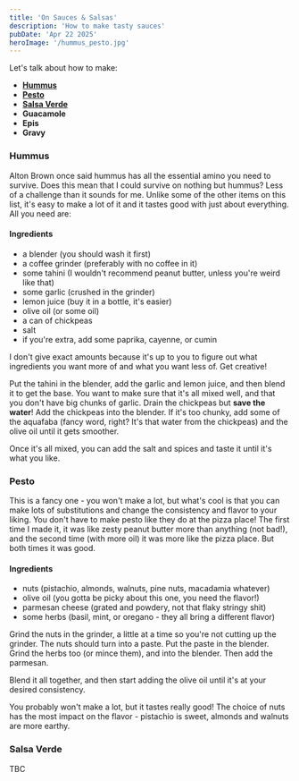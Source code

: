 ```yaml
---
title: 'On Sauces & Salsas'
description: 'How to make tasty sauces'
pubDate: 'Apr 22 2025'
heroImage: '/hummus_pesto.jpg'
---
```


Let's talk about how to make:
- [**Hummus**](#hummus)
- [**Pesto**](#pesto)
- [**Salsa Verde**](#salsa)
- **Guacamole**
- **Epis**
- **Gravy**

### Hummus <a id="hummus"></a>
Alton Brown once said hummus has all the essential amino you need to survive. Does this
mean that I could survive on nothing but hummus? Less of a challenge than it sounds for me.
Unlike some of the other items on this list, it's easy to make a lot of it and it tastes good
with just about everything. All you need are:

#### Ingredients
- a blender (you should wash it first)
- a coffee grinder (preferably with no coffee in it)
- some tahini (I wouldn't recommend peanut butter, unless you're weird like that)
- some garlic (crushed in the grinder)
- lemon juice (buy it in a bottle, it's easier)
- olive oil (or some oil)
- a can of chickpeas
- salt
- if you're extra, add some paprika, cayenne, or cumin

I don't give exact amounts because it's up to you to figure out what ingredients you
want more of and what you want less of. Get creative!

Put the tahini in the blender, add the garlic and lemon juice, and then blend it to 
get the base. You want to make sure that it's all mixed well, and that you don't have
big chunks of garlic. Drain the chickpeas but **save the water**! Add the chickpeas into
the blender. If it's too chunky, add some of the aquafaba (fancy word, right? It's that
water from the chickpeas) and the olive oil until it gets smoother. 

Once it's all mixed, you can add the salt and spices and taste it until it's what you like.

### Pesto <a id="pesto"></a>
This is a fancy one - you won't make a lot, but what's cool is that you can
make lots of substitutions and change the consistency and flavor to your liking.
You don't have to make pesto like they do at the pizza place! The first time I made it,
it was like zesty peanut butter more than anything (not bad!), and the second time (with more oil)
it was more like the pizza place. But both times it was good.

#### Ingredients
- nuts (pistachio, almonds, walnuts, pine nuts, macadamia whatever)
- olive oil (you gotta be picky about this one, you need the flavor!)
- parmesan cheese (grated and powdery, not that flaky stringy shit)
- some herbs (basil, mint, or oregano - they all bring a different flavor)

Grind the nuts in the grinder, a little at a time so you're not cutting up
the grinder. The nuts should turn into a paste. Put the paste in the blender.
Grind the herbs too (or mince them), and into the blender. Then add the parmesan.

Blend it all together, and then start adding the olive oil until it's at your
desired consistency.

You probably won't make a lot, but it tastes really good! The choice of nuts has
the most impact on the flavor - pistachio is sweet, almonds and walnuts are more earthy.

### Salsa Verde <a id="salsa"></a>
TBC